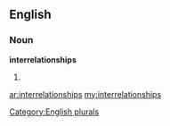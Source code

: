 ==English==

===Noun===
'''interrelationships'''

# {{plural of|[[interrelationship]]}}

[[Category:English plurals]]

[[ar:interrelationships]]
[[my:interrelationships]]